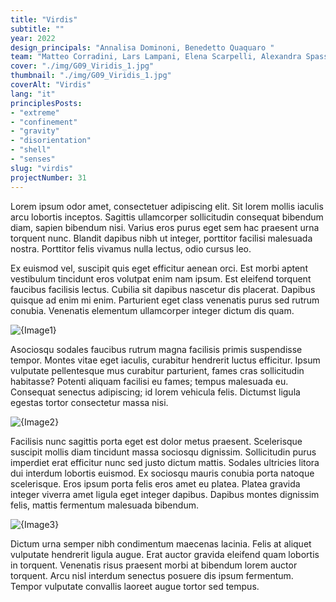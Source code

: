 ```yaml
---
title: "Virdis"
subtitle: ""
year: 2022
design_principals: "Annalisa Dominoni, Benedetto Quaquaro "
team: "Matteo Corradini, Lars Lampani, Elena Scarpelli, Alexandra Spassov, Zixin Zheng"
cover: "./img/G09_Viridis_1.jpg"
thumbnail: "./img/G09_Viridis_1.jpg"
coverAlt: "Virdis"
lang: "it"
principlesPosts: 
- "extreme" 
- "confinement" 
- "gravity" 
- "disorientation" 
- "shell"
- "senses"
slug: "virdis"
projectNumber: 31
---
```



Lorem ipsum odor amet, consectetuer adipiscing elit. Sit lorem mollis iaculis arcu lobortis inceptos. Sagittis ullamcorper sollicitudin consequat bibendum diam, sapien bibendum nisi. Varius eros purus eget sem hac praesent urna torquent nunc. Blandit dapibus nibh ut integer, porttitor facilisi malesuada nostra. Porttitor felis vivamus nulla lectus, odio cursus leo.

Ex euismod vel, suscipit quis eget efficitur aenean orci. Est morbi aptent vestibulum tincidunt eros volutpat enim nam ipsum. Est eleifend torquent faucibus facilisis lectus. Cubilia sit dapibus nascetur dis placerat. Dapibus quisque ad enim mi enim. Parturient eget class venenatis purus sed rutrum conubia. Venenatis elementum ullamcorper integer dictum dis quam.

<Image src={Image1} alt={Image1} class="py-6 w-full"/>

Asociosqu sodales faucibus rutrum magna facilisis primis suspendisse tempor. Montes vitae eget iaculis, curabitur hendrerit luctus efficitur. Ipsum vulputate pellentesque mus curabitur parturient, fames cras sollicitudin habitasse? Potenti aliquam facilisi eu fames; tempus malesuada eu. Consequat senectus adipiscing; id lorem vehicula felis. Dictumst ligula egestas tortor consectetur massa nisi.

<Image src={Image2} alt={Image2} class="py-6 w-full"/>

Facilisis nunc sagittis porta eget est dolor metus praesent. Scelerisque suscipit mollis diam tincidunt massa sociosqu dignissim. Sollicitudin purus imperdiet erat efficitur nunc sed justo dictum mattis. Sodales ultricies litora dui interdum lobortis euismod. Ex sociosqu mauris conubia porta natoque scelerisque. Eros ipsum porta felis eros amet eu platea. Platea gravida integer viverra amet ligula eget integer dapibus. Dapibus montes dignissim felis, mattis fermentum malesuada bibendum.

<Image src={Image3} alt={Image3} class="py-6 w-full"/>

Dictum urna semper nibh condimentum maecenas lacinia. Felis at aliquet vulputate hendrerit ligula augue. Erat auctor gravida eleifend quam lobortis in torquent. Venenatis risus praesent morbi at bibendum lorem auctor torquent. Arcu nisl interdum senectus posuere dis ipsum fermentum. Tempor vulputate convallis laoreet augue tortor sed tempus.
